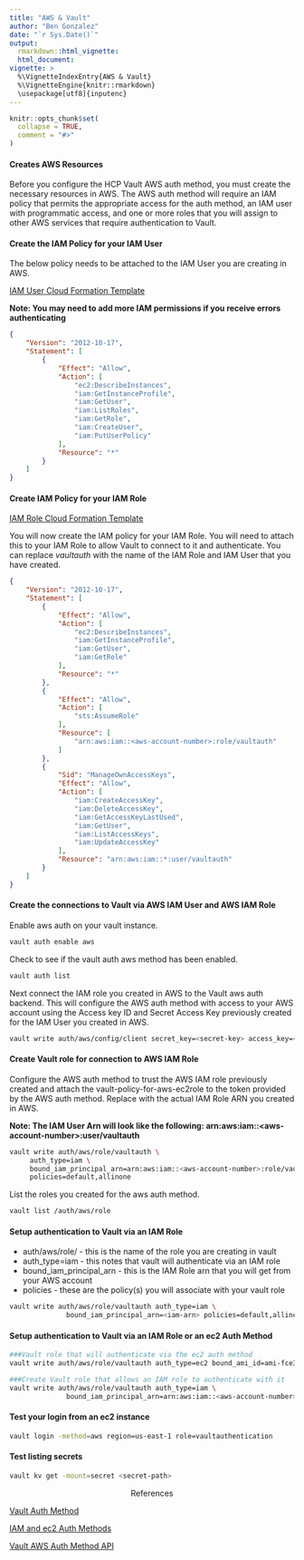 ```yaml
---
title: "AWS & Vault"
author: "Ben Gonzalez"
date: "`r Sys.Date()`"
output: 
  rmarkdown::html_vignette:
  html_document:
vignette: >
  %\VignetteIndexEntry{AWS & Vault}
  %\VignetteEngine{knitr::rmarkdown}
  \usepackage[utf8]{inputenc}  
---
```


```r
knitr::opts_chunk$set(
  collapse = TRUE,
  comment = "#>"
)
```

#### Creates AWS Resources

Before you configure the HCP Vault AWS auth method, you must create the necessary resources in AWS. The AWS auth method will require an IAM policy that permits the appropriate access for the auth method, an IAM user with programmatic access, and one or more roles that you will assign to other AWS services that require authentication to Vault.

#### Create the IAM Policy for your IAM User

The below policy needs to be attached to the IAM User you are creating in AWS.

[IAM User Cloud Formation Template](./awscftemplates.html#vault-aws-iam-user)


**Note: You may need to add more IAM permissions if you receive errors authenticating**

```json
{
    "Version": "2012-10-17",
    "Statement": [
        {
            "Effect": "Allow",
            "Action": [
                "ec2:DescribeInstances",
                "iam:GetInstanceProfile",
                "iam:GetUser",
                "iam:ListRoles",
                "iam:GetRole",
                "iam:CreateUser",
                "iam:PutUserPolicy"
            ],
            "Resource": "*"
        }
    ]
}
```

#### Create IAM Policy for your IAM Role

[IAM Role Cloud Formation Template](./awscftemplates.html#vault-aws-iam-role)

You will now create the IAM policy for your IAM Role. You will need to attach this to your IAM Role to allow Vault to connect to it and authenticate. You can replace *vaultauth* with the name of the IAM Role and IAM User that you have created.

```json
{
    "Version": "2012-10-17",
    "Statement": [
        {
            "Effect": "Allow",
            "Action": [
                "ec2:DescribeInstances",
                "iam:GetInstanceProfile",
                "iam:GetUser",
                "iam:GetRole"
            ],
            "Resource": "*"
        },
        {
            "Effect": "Allow",
            "Action": [
                "sts:AssumeRole"
            ],
            "Resource": [
                "arn:aws:iam::<aws-account-number>:role/vaultauth"
            ]
        },
        {
            "Sid": "ManageOwnAccessKeys",
            "Effect": "Allow",
            "Action": [
                "iam:CreateAccessKey",
                "iam:DeleteAccessKey",
                "iam:GetAccessKeyLastUsed",
                "iam:GetUser",
                "iam:ListAccessKeys",
                "iam:UpdateAccessKey"
            ],
            "Resource": "arn:aws:iam::*:user/vaultauth"
        }
    ]
}


```

#### Create the connections to Vault via AWS IAM User and AWS IAM Role


Enable aws auth on your vault instance.

```bash
vault auth enable aws

```

Check to see if the vault auth aws method has been enabled.

```bash
vault auth list
```

Next connect the IAM role you created in AWS to the Vault aws auth backend. This will configure the AWS auth method with access to your AWS account using the Access key ID and Secret Access Key previously created for the IAM User you created in AWS.


```bash
vault write auth/aws/config/client secret_key=<secret-key> access_key=<access-key>
```


#### Create Vault role for connection to AWS IAM Role

Configure the AWS auth method to trust the AWS IAM role previously created and attach the vault-policy-for-aws-ec2role to the token provided by the AWS auth method. Replace <iam-arn> with the actual IAM Role ARN you created in AWS.

**Note: The IAM User Arn will look like the following: arn:aws:iam::\<aws-account-number\>:user/vaultauth **

```bash
vault write auth/aws/role/vaultauth \
     auth_type=iam \
     bound_iam_principal_arn=arn:aws:iam::<aws-account-number>:role/vaultauth \
     policies=default,allinone
```

List the roles you created for the aws auth method.

```bash
vault list /auth/aws/role
```


#### Setup authentication to Vault via an IAM Role

+ auth/aws/role/<name-of-vault-iam-role> - this is the name of the role you are creating in vault
+ auth_type=iam - this notes that vault will authenticate via an IAM role
+ bound_iam_principal_arn - this is the IAM Role arn that you will get from your AWS account
+ policies - these are the policy(s) you will associate with your vault role

```bash
vault write auth/aws/role/vaultauth auth_type=iam \
              bound_iam_principal_arn=<iam-arn> policies=default,allinonepolicy max_ttl=500h
```              


#### Setup authentication to Vault via an IAM Role or an ec2 Auth Method

```bash
###Vault role that will authenticate via the ec2 auth method
vault write auth/aws/role/vaultauth auth_type=ec2 bound_ami_id=ami-fce3c696 policies=prod,dev max_ttl=500h
```

```bash
###Create Vault role that allows an IAM role to authenticate with it
vault write auth/aws/role/vaultauth auth_type=iam \
              bound_iam_principal_arn=arn:aws:iam::<aws-account-number>:role/test-iam-vault-auth policies=allinone,dev max_ttl=500
```

#### Test your login from an ec2 instance

```bash
vault login -method=aws region=us-east-1 role=vaultauthentication
```

#### Test listing secrets

```bash
vault kv get -mount=secret <secret-path>
```

<center>References</center>

[Vault Auth Method](https://developer.hashicorp.com/vault/docs/v1.16.x/auth/aws#authentication)

[IAM and ec2 Auth Methods](https://developer.hashicorp.com/vault/docs/v1.16.x/auth/aws#comparison-of-the-iam-and-ec2-methods)

[Vault AWS Auth Method API](https://developer.hashicorp.com/vault/api-docs/v1.16.x/auth/aws#aws-auth-method-api)